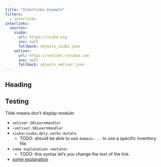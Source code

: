 ```yaml
---
title: "Interlinks Example"
filters:
  - interlinks
interlinks:
  sources:
    siuba:
      url: https://siuba.org
      inv: null 
      fallback: objects_siuba.json
    vetiver:
      url: https://vetiver.rstudio.com
      inv: null
      fallback: objects_vetiver.json
---
```


## Heading {#sec-hello}

## Testing

Tilde means don't display module:

* `vetiver.SKLearnHandler`{.ref}
* `~vetiver.SKLearnHandler`{.ref}
* `siuba:siuba.dply.verbs.mutate`{.ref}
  - TODO: should be able to use `domain:...` to use a specific inventory file.
* `some explanation <mutate>`{.ref}
  - TODO: this syntax let's you change the text of the link.
* [some explanation](vetiver.SKLearnHandler)
